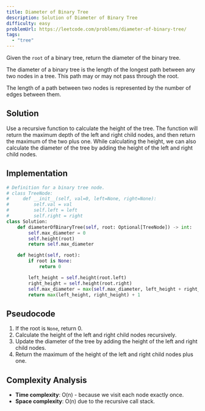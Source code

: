 ```yaml
---
title: Diameter of Binary Tree
description: Solution of Diameter of Binary Tree
difficulty: easy
problemUrl: https://leetcode.com/problems/diameter-of-binary-tree/
tags:
  - "tree"
---
```



Given the `root` of a binary tree, return the diameter of the binary tree.

The diameter of a binary tree is the length of the longest path between any two nodes in a tree. This path may or may not pass through the root.

The length of a path between two nodes is represented by the number of edges between them.

## Solution

Use a recursive function to calculate the height of the tree. The function will return the maximum depth of the left and right child nodes, and then return the maximum of the two plus one. While calculating the height, we can also calculate the diameter of the tree by adding the height of the left and right child nodes.

## Implementation

<Tabs>
  <TabItem label="Python">

```python
# Definition for a binary tree node.
# class TreeNode:
#     def __init__(self, val=0, left=None, right=None):
#         self.val = val
#         self.left = left
#         self.right = right
class Solution:
    def diameterOfBinaryTree(self, root: Optional[TreeNode]) -> int:
        self.max_diameter = 0
        self.height(root)
        return self.max_diameter

    def height(self, root):
        if root is None:
            return 0

        left_height = self.height(root.left)
        right_height = self.height(root.right)
        self.max_diameter = max(self.max_diameter, left_height + right_height)
        return max(left_height, right_height) + 1

```

  </TabItem>
</Tabs>

## Pseudocode

1. If the root is `None`, return 0.
2. Calculate the height of the left and right child nodes recursively.
3. Update the diameter of the tree by adding the height of the left and right child nodes.
4. Return the maximum of the height of the left and right child nodes plus one.

## Complexity Analysis

- **Time complexity**: O(n) - because we visit each node exactly once.
- **Space complexity**: O(n) due to the recursive call stack.
